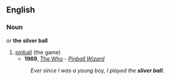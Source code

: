 ==English==

===Noun===
{{en-noun|-}} or '''the silver ball'''

# [[pinball]] (the game)
#*'''1969''', [[w:The Who|The Who]] - ''[[w:Pinball Wizard|Pinball Wizard]]''
#:''Ever since I was a young boy, I played the '''sliver ball'''.''